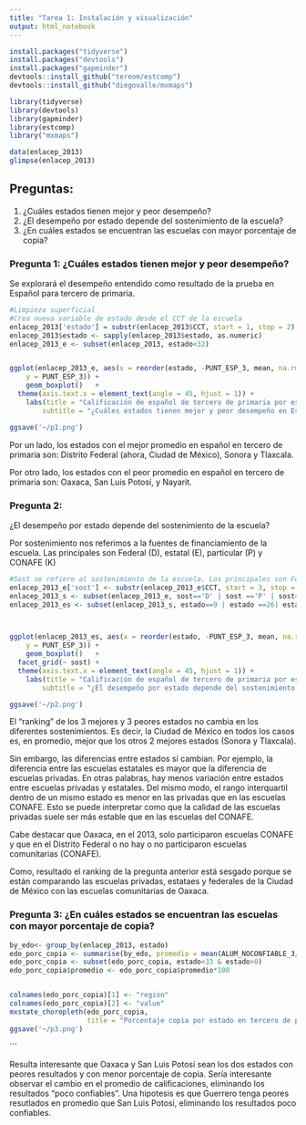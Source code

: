 ```yaml
---
title: "Tarea 1: Instalación y visualización"
output: html_notebook
---
```




```r
install.packages("tidyverse")
install.packages("devtools")
install.packages("gapminder")
devtools::install_github("tereom/estcomp")
devtools::install_github("diegovalle/mxmaps")

```

```r
library(tidyverse)
library(devtools)
library(gapminder)
library(estcomp)
library("mxmaps")
```


```r
data(enlacep_2013)
glimpse(enlacep_2013)
```

## Preguntas:
1. ¿Cuáles estados tienen mejor y peor desempeño?
2. ¿El desempeño por estado depende del sostenimiento de la escuela?
3. ¿En cuáles estados se encuentran las escuelas con mayor porcentaje de copia?


### Pregunta 1: ¿Cuáles estados tienen mejor y peor desempeño?

Se explorará el desempeño entendido como resultado de la prueba en Español para tercero de primaria.


```r

#Limpieza superficial
#Crea nueva variable de estado desde el CCT de la escuela
enlacep_2013['estado'] = substr(enlacep_2013$CCT, start = 1, stop = 2)
enlacep_2013$estado <- sapply(enlacep_2013$estado, as.numeric)
enlacep_2013_e <- subset(enlacep_2013, estado<32)


ggplot(enlacep_2013_e, aes(x = reorder(estado, -PUNT_ESP_3, mean, na.rm = TRUE),
    y = PUNT_ESP_3)) +
    geom_boxplot()   + 
  theme(axis.text.x = element_text(angle = 45, hjust = 1)) +
    labs(title = "Calificación de español de tercero de primaria por estado", 
        subtitle = "¿Cuáles estados tienen mejor y peor desempeño en Español en Tercero de Primaria?'", x = "Estado", y = "Calificación español")

ggsave('~/p1.png')
```

Por un lado, los estados con el mejor promedio en español en tercero de primaria son: Distrito Federal (ahora, Ciudad de México), Sonora y Tlaxcala.

Por otro lado, los estados con el peor promedio en español en tercero de primaria son: Oaxaca, San Luis Potosí, y Nayarit. 


### Pregunta 2:
¿El desempeño por estado depende del sostenimiento de la escuela?

Por sostenimiento nos referimos a la fuentes de financiamiento de la escuela. Las principales son Federal (D), estatal (E),  particular (P) y CONAFE (K)

```r
#Sost se refiere al sostenimiento de la escuela. Los principales son Federal (D), estatal (E),  particular (P) y CONAFE (K)
enlacep_2013_e['sost'] <- substr(enlacep_2013_e$CCT, start = 3, stop = 3)
enlacep_2013_s <- subset(enlacep_2013_e, sost=='D' | sost =='P' | sost=='E'| sost=='K' )
enlacep_2013_es <- subset(enlacep_2013_s, estado==9 | estado ==26| estado==29 | estado==18 | estado ==24| estado==20)



ggplot(enlacep_2013_es, aes(x = reorder(estado, -PUNT_ESP_3, mean, na.rm = TRUE),
    y = PUNT_ESP_3)) +
    geom_boxplot()   + 
  facet_grid(~ sost) +
  theme(axis.text.x = element_text(angle = 45, hjust = 1)) +
    labs(title = "Calificación de español de tercero de primaria por estado y sostenimiento", 
        subtitle = "¿El desempeño por estado depende del sostenimiento de la escuela?", x = "Estado", y = "Calificación español")

ggsave('~/p2.png')
```

El "ranking" de los 3 mejores y 3 peores estados no cambia en los diferentes sostenimientos. Es decir, la Ciudad de México en todos los casos es, en promedio, mejor que los otros 2 mejores estados (Sonora y Tlaxcala). 

Sin embargo, las diferencias entre estados sí cambian. Por ejemplo, la diferencia entre las escuelas estatales es mayor que la diferencia de escuelas privadas. En otras palabras, hay menos variación entre estados entre escuelas privadas y estatales. Del mismo modo, el rango interquartil dentro de un mismo estado es menor en las privadas que en las escuelas CONAFE. Esto se puede interpretar como que la calidad de las escuelas privadas suele ser más estable que en las escuelas del CONAFE.

Cabe destacar que Oaxaca, en el 2013, solo participaron escuelas CONAFE y que en el Distrito Federal o no hay o no participaron escuelas comunitarias (CONAFE). 

Como, resultado el ranking de la pregunta anterior está sesgado porque se están comparando las escuelas privadas, estataes y federales de la Ciudad de México con las escuelas comunitarias de Oaxaca. 




### Pregunta 3: ¿En cuáles estados se encuentran las escuelas con mayor porcentaje de copia?
```r
by_edo<- group_by(enlacep_2013, estado)
edo_porc_copia <- summarise(by_edo, promedio = mean(ALUM_NOCONFIABLE_3/ALUM_EVAL_3, na.rm=TRUE))
edo_porc_copia <- subset(edo_porc_copia, estado<33 & estado>0)
edo_porc_copia$promedio <- edo_porc_copia$promedio*100


colnames(edo_porc_copia)[1] <- "region"
colnames(edo_porc_copia)[2] <- "value"
mxstate_choropleth(edo_porc_copia,
                   title = "Porcentaje copia por estado en tercero de primaria") 
ggsave('~/p3.png')
```
```

Resulta interesante que Oaxaca y San Luis Potosí sean los dos estados con peores resultados y con menor porcentaje de copia. Sería interesante observar el cambio en el promedio de calificaciones, eliminando los resultados "poco confiables". Una hipotesis es que Guerrero tenga peores resutlados en promedio que San Luis Potosi, eliminando los resultados poco confiables. 

